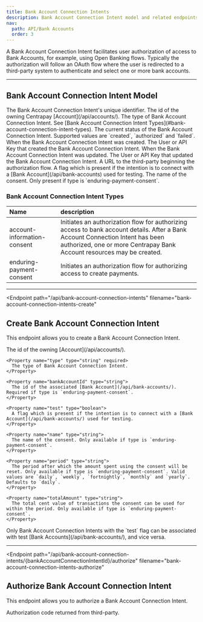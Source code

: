 ```yaml
---
title: Bank Account Connection Intents
description: Bank Account Connection Intent model and related endpoints
nav:
  path: API/Bank Accounts
  order: 3
---
```


A Bank Account Connection Intent facilitates user authorization of access to Bank Accounts, for example, using Open Banking flows. Typically the authorization will follow an OAuth flow where the user is redirected to a third-party system to authenticate and select one or more bank accounts.

---

## Bank Account Connection Intent Model

<Properties>
  <Property name="id" type="string">
    The Bank Account Connection Intent's unique identifier.
  </Property>

  <Property name="accountId" type="string">
    The id of the owning Centrapay [Account](/api/accounts/).
  </Property>

  <Property name="type" type="string">
    The type of Bank Account Connection Intent. See [Bank Account Connection Intent Types](#bank-account-connection-intent-types).
  </Property>

  <Property name="status" type="string">
    The current status of the Bank Account Connection Intent. Supported values are `created`, `authorized` and `failed`.
  </Property>

  <Property name="createdAt" type="timestamp">
    When the Bank Account Connection Intent was created.
  </Property>

  <Property name="createdBy" type="crn">
    The User or API Key that created the Bank Account Connection Intent.
  </Property>

  <Property name="updatedAt" type="timestamp">
    When the Bank Account Connection Intent was updated.
  </Property>

  <Property name="updatedBy" type="crn">
    The User or API Key that updated the Bank Account Connection Intent.
  </Property>

  <Property name="authorizationUrl" type="string">
    A URL to the third-party beginning the authorization flow.
  </Property>

  <Property name="test" type="boolean">
    A flag which is present if the intention is to connect with a [Bank Account](/api/bank-accounts) used for testing.
  </Property>

  <Property name="name" type="string">
      The name of the consent. Only present if type is `enduring-payment-consent`.
    </Property>
</Properties>

### Bank Account Connection Intent Types

|      Name                   |                                                                                               description                                                                                                |
| :-------------------------- | :------------------------------------------------------------------------------------------------------------------------------------------------------------------------------------------------------- |
| account-information-consent | Initiates an authorization flow for authorizing access to bank account details. After a Bank Account Connection Intent has been authorized, one or more Centrapay Bank Account resources may be created. |
| enduring-payment-consent    | Initiates an authorization flow for authorizing access to create payments.                                                                                                                               |

---

<Endpoint
  path="/api/bank-account-connection-intents"
  filename="bank-account-connection-intents-create"
>
  ## Create Bank Account Connection Intent <Badge type="experimental"/>

  This endpoint allows you to create a Bank Account Connection Intent.

  <Properties>
    <Property name="accountId" type="string" required>
      The id of the owning [Account](/api/accounts/).
    </Property>

    <Property name="type" type="string" required>
      The type of Bank Account Connection Intent.
    </Property>

    <Property name="bankAccountId" type="string">
      The id of the associated [Bank Account](/api/bank-accounts/). Required if type is `enduring-payment-consent`.
    </Property>

    <Property name="test" type="boolean">
      A flag which is present if the intention is to connect with a [Bank Account](/api/bank-accounts/) used for testing.
    </Property>

    <Property name="name" type="string">
      The name of the consent. Only available if type is `enduring-payment-consent`.
    </Property>

    <Property name="period" type="string">
      The period after which the amount spent using the consent will be reset. Only available if type is `enduring-payment-consent`. Valid values are `daily`, `weekly`, `fortnightly`, `monthly` and `yearly`. Defaults to `daily`.
    </Property>

    <Property name="totalAmount" type="string">
      The total cent value of transactions the consent can be used for within the period. Only available if type is `enduring-payment-consent`.
    </Property>
  </Properties>

  <Properties heading="Errors">
    <Error code="403" message="LIVENESS_MISMATCH">
      Only Bank Account Connection Intents with the `test` flag can be associated with test [Bank Accounts](/api/bank-accounts/), and vice versa.
    </Error>
  </Properties>
</Endpoint>

---

<Endpoint
  path="/api/bank-account-connection-intents/{bankAccountConnectionIntentId}/authorize"
  filename="bank-account-connection-intents-authorize"
>
  ## Authorize Bank Account Connection Intent <Badge type="experimental"/>

  This endpoint allows you to authorize a Bank Account Connection Intent.

  <Properties>
    <Property name="code" type="string" required>
      Authorization code returned from third-party.
    </Property>
  </Properties>
</Endpoint>
